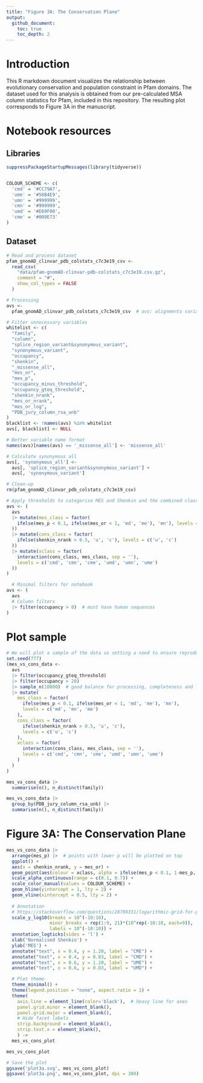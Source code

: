 ```yaml
---
title: "Figure 3A: The Conservation Plane"
output:
  github_document:
    toc: true
    toc_depth: 2
---
```


# Introduction
This R markdown document visualizes the relationship between evolutionary
conservation and population constraint in Pfam domains. The dataset used for
this analysis is obtained from our pre-calculated MSA column statistics for
Pfam, included in this repository. The resulting plot corresponds to Figure 3A
in the manuscript.

# Notebook resources
## Libraries

```r
suppressPackageStartupMessages(library(tidyverse))


COLOUR_SCHEME <- c(
  'cmd' = '#CC79A7',
  'ume' = '#56B4E9',
  'umn' = '#999999',
  'cmn' = '#999999',
  'umd' = '#E69F00',
  'cme' = '#009E73'
)
```

## Dataset

```r
# Read and process dataset
pfam_gnomAD_clinvar_pdb_colstats_c7c3e19_csv <-
  read_csv(
    "data/pfam-gnomAD-clinvar-pdb-colstats_c7c3e19.csv.gz",
    comment = "#",
    show_col_types = FALSE
  )

# Processing
avs <-
  pfam_gnomAD_clinvar_pdb_colstats_c7c3e19_csv  # avs: alignments variants structure

# Filter unnecessary variables
whitelist <- c(
  "family",
  "column",
  "splice_region_variant&synonymous_variant",
  "synonymous_variant",
  "occupancy",
  "shenkin",
  "_missense_all",
  "mes_or",
  "mes_p",
  "occupancy_minus_threshold",
  "occupancy_gteq_threshold",
  "shenkin_nrank",
  "mes_or_nrank",
  "mes_or_log",
  "PDB_jury_column_rsa_unb"
)
blacklist <- !names(avs) %in% whitelist
avs[, blacklist] <- NULL

# Better variable name format
names(avs)[names(avs) == '_missense_all'] <- 'missense_all'

# Calculate synonymous all
avs[, 'synonymous_all'] <-
  avs[, 'splice_region_variant&synonymous_variant'] +
  avs[, 'synonymous_variant']

# Clean-up
rm(pfam_gnomAD_clinvar_pdb_colstats_c7c3e19_csv)
```

```r
# Apply thresholds to categorise MES and Shenkin and the combined class
avs <- (
  avs
  |> mutate(mes_class = factor(
    ifelse(mes_p < 0.1, ifelse(mes_or < 1, 'md', 'me'), 'mn'), levels = c('md', 'mn', 'me')
  ))
  |> mutate(cons_class = factor(
    ifelse(shenkin_nrank > 0.5, 'u', 'c'), levels = c('u', 'c')
  ))
  |> mutate(xclass = factor(
    interaction(cons_class, mes_class, sep = ''),
    levels = c('cmd', 'cmn', 'cme', 'umd', 'umn', 'ume')
  ))
)
```

```r
  # Minimal filters for notebook
avs <- (
  avs
  # Column filters
  |> filter(occupancy > 0)  # must have human sequences
)
```

# Plot sample
```r
# We will plot a sample of the data so setting a seed to ensure reproducibility
set.seed(777)
(mes_vs_cons_data <- 
  avs
  |> filter(occupancy_gteq_threshold)
  |> filter(occupancy > 20)
  |> sample_n(10000)  # good balance for processing, completeness and legibility
  |> mutate(
    mes_class = factor(
      ifelse(mes_p < 0.1, ifelse(mes_or < 1, 'md', 'me'), 'mn'),
      levels = c('md', 'mn', 'me')
    ),
    cons_class = factor(
      ifelse(shenkin_nrank > 0.5, 'u', 'c'),
      levels = c('u', 'c')
    ),
    xclass = factor(
      interaction(cons_class, mes_class, sep = ''),
      levels = c('cmd', 'cmn', 'cme', 'umd', 'umn', 'ume')
    )
  )
)
```

```r
mes_vs_cons_data |>
  summarise(n(), n_distinct(family))

mes_vs_cons_data |>
  group_by(PDB_jury_column_rsa_unb) |>
  summarise(n(), n_distinct(family))
```

# Figure 3A: The Conservation Plane
```r
mes_vs_cons_data |>
  arrange(mes_p) |>  # points with lower p will be plotted on top
  ggplot() +
  aes(x = shenkin_nrank, y = mes_or) +
  geom_point(aes(colour = xclass, alpha = ifelse(mes_p < 0.1, 1-mes_p, 0.01))) +
  scale_alpha_continuous(range = c(0.1, 0.7)) +
  scale_color_manual(values = COLOUR_SCHEME) +
  geom_hline(yintercept = 1, lty = 2) +
  geom_vline(xintercept = 0.5, lty = 2) +
  
  # Annotation
  # https://stackoverflow.com/questions/28709331/logarithmic-grid-for-plot-with-ggplot2
  scale_y_log10(breaks = 10^(-10:10),
                minor_breaks = rep(1:9, 21)*(10^rep(-10:10, each=9)),
                labels = 10^(-10:10)) +
  annotation_logticks(sides = 'l') +
  xlab('Normalised Shenkin') +
  ylab('MES') +
  annotate("text", x = 0.4, y = 1.20, label = "CME") +
  annotate("text", x = 0.4, y = 0.83, label = "CMD") +
  annotate("text", x = 0.6, y = 1.20, label = "UME") +
  annotate("text", x = 0.6, y = 0.83, label = "UMD") +

  # Plot theme
  theme_minimal() +
  theme(legend.position = "none", aspect.ratio = 1) +
  theme(
    axis.line = element_line(color='black'),  # heavy line for axes
    panel.grid.minor = element_blank(),
    panel.grid.major = element_blank(),
    # Hide facet labels
    strip.background = element_blank(),
    strip.text.x = element_blank(),
    ) ->
  mes_vs_cons_plot

mes_vs_cons_plot
```

```r
# Save the plot
ggsave('plot3a.svg', mes_vs_cons_plot)
ggsave('plot3a.png', mes_vs_cons_plot, dpi = 300)
```

